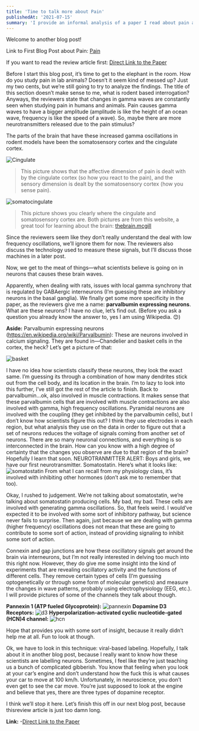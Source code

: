 ```yaml
---
title: 'Time to talk more about Pain'
publishedAt: '2021-07-15'
summary: 'I provide an informal analysis of a paper I read about pain and brain oscillations.'
---
```


Welcome to another blog post!

Link to First Blog Post about Pain: [Pain](https://neuro-ver-test.vercel.app/blog/pain)

If you want to read the review article first: [Direct Link to the Paper](https://doi.org/10.1016/j.tins.2021.05.003)

Before I start this blog post, it’s time to get to the elephant in the room. How do you study pain in lab animals? Doesn’t it seem kind of messed up? Just my two cents, but we’re still going to try to analyze the findings. The title of this section doesn’t make sense to me, what is rodent based interrogation? 
Anyways, the reviewers state that changes in gamma waves are constantly seen when studying pain in humans and animals. Pain causes gamma waves to have a bigger amplitude (amplitude is like the height of an ocean wave, frequency is like the speed of a wave). So, maybe there are more neurotransmitters released due to the pain stimulus?

The parts of the brain that have these increased gamma oscillations in rodent models have been the somatosensory cortex and the cingulate cortex. 

![Cingulate](/images/cingulate.jpg)

> This picture shows that the affective dimension of pain is dealt with by the cingulate cortex (so how you react to the pain), and the sensory dimension is dealt by the somatosensory cortex (how you sense pain).


![somatocingulate](/images/somato.jpg)
> This picture shows you clearly where the cingulate and somatosensory cortex are. Both pictures are from this website, a great tool for learning about the brain: [thebrain.mcgill](https://thebrain.mcgill.ca/intermediaire.php)

Since the reviewers seem like they don’t really understand the deal with low frequency oscillations, we’ll ignore them for now. The reviewers also discuss the technology used to measure these signals, but I’ll discuss those machines in a later post.

Now, we get to the meat of things—what scientists believe is going on in neurons that causes these brain waves.

Apparently, when dealing with rats, issues with local gamma synchrony that is regulated by GABAergic interneurons (I’m guessing these are inhibitory neurons in the basal ganglia). We finally get some more specificity in the paper, as the reviewers give me a name: **parvalbumin expressing neurons**. What are these neurons? I have no clue, let’s find out. (Before you ask a question you already know the answer to, yes I am using Wikipedia. 😊)

**Aside:**
Parvalbumin expressing neurons (https://en.wikipedia.org/wiki/Parvalbumin): 
These are neurons involved in calcium signaling. They are found in—Chandelier and basket cells in the cortex, the heck? Let’s get a picture of that:

![basket](/images/basket.jpg)

I have no idea how scientists classify these neurons, they look the exact same. I’m guessing its through a combination of how many dendrites stick out from the cell body, and its location in the brain. I’m to lazy to look into this further, I’ve still got the rest of the article to finish. Back to parvalbumin…ok, also involved in muscle contractions.
It makes sense that these parvalbumin cells that are involved with muscle contractions are also involved with gamma, high frequency oscillations. Pyramidal neurons are involved with the coupling (they get inhibited by the parvalbumin cells), but I don’t know how scientists figure this out? I think they use electrodes in each region, but what analysis they use on the data in order to figure out that a set of neurons reduces the voltage of signals coming from another set of neurons. There are so many neuronal connections, and everything is so interconnected in the brain. How can you know with a high degree of certainty that the changes you observe are due to that region of the brain? Hopefully I learn that soon. 
NEUROTRANMITTER ALERT: Boys and girls, we have our first neurotransmitter. Somatostatin. Here’s what it looks like: 
![somatostatin](/images/basket.jpg)
From what I can recall from my physiology class,  it’s involved with inhibiting other hormones (don’t ask me to remember that too).

Okay, I rushed to judgement. We’re not talking about somatostatin, we’re talking about somatostatin producing cells. My bad, my bad. These cells are involved with generating gamma oscillations. So, that feels weird. I would’ve expected it to be involved with some sort of inhibitory pathway, but science never fails to surprise. Then again, just because we are dealing with gamma (higher frequency) oscillations does not mean that these are going to contribute to some sort of action, instead of providing signaling to inhibit some sort of action.

Connexin and gap junctions are how these oscillatory signals get around the brain via interneurons, but I’m not really interested in delving too much into this right now. However, they do give me some insight into the kind of experiments that are revealing oscillatory activity and the functions of different cells. They remove certain types of cells (I’m guessing optogenetically or through some form of molecular genetics) and measure the changes in wave patterns, probably using electrophysiology (EEG, etc.).
I will provide pictures of some of the channels they talk about though.

**Pannexin 1 (ATP fueled Glycoprotein):**
![pannexin](/images/pannexin.jpg)
**Dopamine D3 Receptors:**
![d3](/images/d3.jpg)
**Hyperpolarization-activated cyclic nucleotide-gated (HCN)4 channel:**
![hcn](/images/hcn.jpg)

Hope that provides you with some sort of insight, because it really didn’t help me at all. Fun to look at though. 

Ok, we have to look in this technique: viral-based labeling. Hopefully, I talk about it in another blog post, because I really want to know how these scientists are labelling neurons. Sometimes, I feel like they’re just teaching us a bunch of complicated gibberish. You know that feeling when you look at your car’s engine and don’t understand how the fuck this is what causes your car to move at 100 km/h. Unfortunately, in neuroscience, you don’t even get to see the car move. You’re just supposed to look at the engine and believe that yes, there are three types of dopamine receptor.

I think we’ll stop it here. Let’s finish this off in our next blog post, because thisreview article is just too damn long.

**Link:**
-[Direct Link to the Paper](https://doi.org/10.1016/j.tins.2021.05.003)
